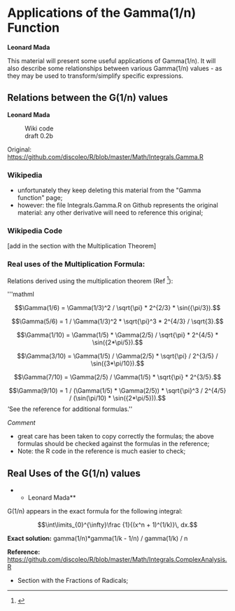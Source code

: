 
= Applications of the Gamma(1/n) Function =
'''Leonard Mada'''

This material will present some useful applications of Gamma(1/n).
It will also describe some relationships between various Gamma(1/n) values - as they may be used to transform/simplify specific expressions.


== Relations between the G(1/n) values ==
'''Leonard Mada'''

: Wiki code
: draft 0.2b

Original:
https://github.com/discoleo/R/blob/master/Math/Integrals.Gamma.R


=== Wikipedia ===
* unfortunately they keep deleting this material from the "Gamma function" page;
* however: the file Integrals.Gamma.R on Github represents the original material: any other derivative will need to reference this original;


=== Wikipedia Code ===
[add in the section with the Multiplication Theorem]

=== Real uses of the Multiplication Formula: ===
Relations derived using the multiplication theorem (Ref <ref>
{{cite web |url= https://github.com/discoleo/R/blob/master/Math/Integrals.Gamma.R|title= Relations of the Gamma function|last= Mada|first= L.|date= 2020-04-24|website= R code on Github|publisher= Personal Research|access-date= 2020-04-24|quote=Relations between the G(1/n) functions}}
</ref>):

'''mathml
:<math>\Gamma(1/6) = \Gamma(1/3)^2 / \sqrt{\pi} * 2^{2/3} * \sin({\pi/3}).</math>
:<math>\Gamma(5/6) = 1 / \Gamma(1/3)^2 * \sqrt{\pi}^3 * 2^{4/3} / \sqrt{3}.</math>
:<math>\Gamma(1/10) = \Gamma(1/5) * \Gamma(2/5) / \sqrt{\pi} * 2^{4/5} * \sin({2*\pi/5}).</math>
:<math>\Gamma(3/10) = \Gamma(1/5) / \Gamma(2/5) * \sqrt{\pi} / 2^{3/5} / \sin({3*\pi/10}).</math>
:<math>\Gamma(7/10) = \Gamma(2/5) / \Gamma(1/5) * \sqrt{\pi} * 2^{3/5}.</math>
:<math>\Gamma(9/10) = 1 / (\Gamma(1/5) * \Gamma(2/5)) * \sqrt{\pi}^3 / 2^{4/5} / (\sin(\pi/10) * \sin({2*\pi/5})).</math>
'''
''See the reference for additional formulas.''

''Comment''
* great care has been taken to copy correctly the formulas; the above formulas should be checked against the formulas in the reference;
* Note: the R code in the reference is much easier to check;


== Real Uses of the G(1/n) values ==
**Leonard Mada**

G(1/n) appears in the exact formula for the following integral:
:<math>\int\limits_{0}^{\infty}\frac {1}{(x^n + 1)^(1/k)}\, dx.</math>

'''Exact solution:'''
gamma(1/n)*gamma(1/k - 1/n) / gamma(1/k) / n

'''Reference:'''
https://github.com/discoleo/R/blob/master/Math/Integrals.ComplexAnalysis.R
* Section with the Fractions of Radicals;
